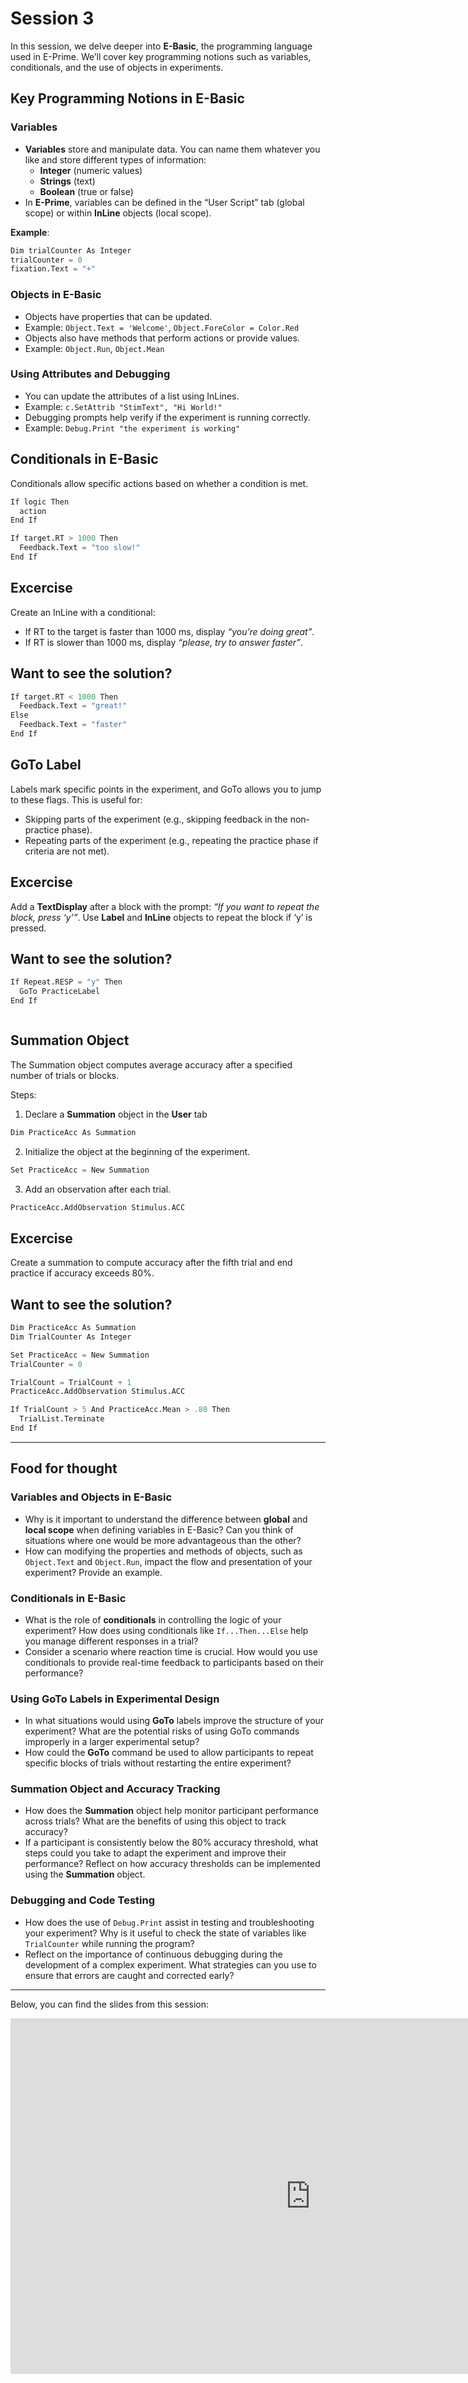 # Session 3 {.unnumbered}

In this session, we delve deeper into **E-Basic**, the programming language used in E-Prime. We'll cover key programming notions such as variables, conditionals, and the use of objects in experiments.

## Key Programming Notions in E-Basic

### Variables
- **Variables** store and manipulate data. You can name them whatever you like and store different types of information:
  - **Integer** (numeric values)
  - **Strings** (text)
  - **Boolean** (true or false)
- In **E-Prime**, variables can be defined in the "User Script" tab (global scope) or within **InLine** objects (local scope).

**Example**: 

```python
Dim trialCounter As Integer
trialCounter = 0
fixation.Text = "+"
```
### Objects in E-Basic

- Objects have properties that can be updated.
 - Example: `Object.Text = 'Welcome'`, `Object.ForeColor = Color.Red`
- Objects also have methods that perform actions or provide values.
 - Example: `Object.Run`, `Object.Mean`

### Using Attributes and Debugging

- You can update the attributes of a list using InLines.
 - Example: `c.SetAttrib "StimText", "Hi World!"`
- Debugging prompts help verify if the experiment is running correctly.
 - Example: `Debug.Print "the experiment is working"`

## Conditionals in E-Basic

Conditionals allow specific actions based on whether a condition is met.

```python
If logic Then
  action
End If
```

```python
If target.RT > 1000 Then
  Feedback.Text = "too slow!"
End If

```

:::{.callout-tip}
## Excercise

Create an InLine with a conditional:

- If RT to the target is faster than 1000 ms, display *"you’re doing great"*.
- If RT is slower than 1000 ms, display *"please, try to answer faster"*.
:::

:::{.callout-tip collapse="true"}
## Want to see the solution?


```python
If target.RT < 1000 Then
  Feedback.Text = "great!"
Else
  Feedback.Text = "faster"
End If


```

:::

## GoTo Label

Labels mark specific points in the experiment, and GoTo allows you to jump to these flags. This is useful for:

- Skipping parts of the experiment (e.g., skipping feedback in the non-practice phase).
- Repeating parts of the experiment (e.g., repeating the practice phase if criteria are not met).


:::{.callout-tip}
## Excercise
Add a **TextDisplay** after a block with the prompt: *"If you want to repeat the block, press 'y'"*. Use **Label** and **InLine** objects to repeat the block if 'y' is pressed.
:::

:::{.callout-tip collapse="true"}
## Want to see the solution?


```python
If Repeat.RESP = "y" Then
  GoTo PracticeLabel
End If



```

:::

## Summation Object

The Summation object computes average accuracy after a specified number of trials or blocks.

Steps:

1. Declare a **Summation** object in the **User** tab

```python
Dim PracticeAcc As Summation
```

2. Initialize the object at the beginning of the experiment.

```python
Set PracticeAcc = New Summation
```

3. Add an observation after each trial.

```python
PracticeAcc.AddObservation Stimulus.ACC
```

:::{.callout-tip}
## Excercise
Create a summation to compute accuracy after the fifth trial and end practice if accuracy exceeds 80%.
:::

:::{.callout-tip collapse="true"}
## Want to see the solution?


```python
Dim PracticeAcc As Summation
Dim TrialCounter As Integer

Set PracticeAcc = New Summation
TrialCounter = 0

TrialCount = TrialCount + 1
PracticeAcc.AddObservation Stimulus.ACC

If TrialCount > 5 And PracticeAcc.Mean > .80 Then
  TrialList.Terminate
End If

```

:::

---

:::{.callout-tip collapse="true"}
## Food for thought


### Variables and Objects in E-Basic
- Why is it important to understand the difference between **global** and **local scope** when defining variables in E-Basic? Can you think of situations where one would be more advantageous than the other?
- How can modifying the properties and methods of objects, such as `Object.Text` and `Object.Run`, impact the flow and presentation of your experiment? Provide an example.

### Conditionals in E-Basic
- What is the role of **conditionals** in controlling the logic of your experiment? How does using conditionals like `If...Then...Else` help you manage different responses in a trial?
- Consider a scenario where reaction time is crucial. How would you use conditionals to provide real-time feedback to participants based on their performance?

### Using GoTo Labels in Experimental Design
- In what situations would using **GoTo** labels improve the structure of your experiment? What are the potential risks of using GoTo commands improperly in a larger experimental setup?
- How could the **GoTo** command be used to allow participants to repeat specific blocks of trials without restarting the entire experiment? 

### Summation Object and Accuracy Tracking
- How does the **Summation** object help monitor participant performance across trials? What are the benefits of using this object to track accuracy?
- If a participant is consistently below the 80% accuracy threshold, what steps could you take to adapt the experiment and improve their performance? Reflect on how accuracy thresholds can be implemented using the **Summation** object.
  
### Debugging and Code Testing
- How does the use of `Debug.Print` assist in testing and troubleshooting your experiment? Why is it useful to check the state of variables like `TrialCounter` while running the program?
- Reflect on the importance of continuous debugging during the development of a complex experiment. What strategies can you use to ensure that errors are caught and corrected early?

:::
---

Below, you can find the slides from this session:

<iframe src="https://docs.google.com/presentation/d/e/2PACX-1vQ_wMzdlqxHHTnw-nT1v30OOPk38fTrihcJRpsi0ZB9qgxWiEgFyl5RZldAv37B5_C15P0zIMJjmEa5/embed?start=false&loop=false&delayms=60000" frameborder="0" width="960" height="569" allowfullscreen="true" mozallowfullscreen="true" webkitallowfullscreen="true"></iframe>